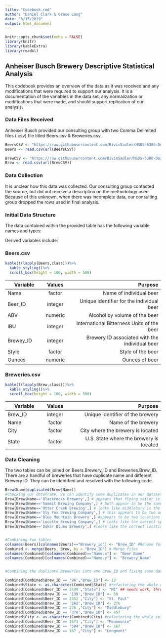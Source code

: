 ```yaml
---
title: "Codebook.rmd"
author: "Daniel Clark & Grace Lang"
date: "6/15/2019"
output: html_document
---
```


```r
knitr::opts_chunk$set(echo = FALSE)
library(knitr)
library(kableExtra)
library(readxl)
```

## Anheiser Busch Brewery Descriptive Statistical Analysis

This codebook provides an overview of the data as it was received and any modifications that were required to support our analysis. It is a documentation of the variables in the data set, any normalization or modifications that were made, and should support replication of our analysis. 

### Data Files Received

Anheiser Busch provided our consulting group with two Comma Delimited files (.csv) file titled Beers.csv & Breweries.csv. 

```r
BeersCSV <- "https://raw.githubusercontent.com/BivinSadler/MSDS-6306-Doing-Data-Science/master/Unit%207/Beers.csv"
Beers <- read.csv(url(BeersCSV))

BrewCSV <- "https://raw.githubusercontent.com/BivinSadler/MSDS-6306-Doing-Data-Science/master/Unit%207/Breweries.csv"
Brew <- read.csv(url(BrewCSV))

```

### Data Collection

It is unclear how this data was collected. Our consulting group contacted the source, but did not receive a description on the methodology used. Because of this unknown, when there was incomplete data, our consulting group dropped the rows used in final analysis. 

### Initial Data Structure

The data contained within the provided table has the following variable names and types: 
<br>


Derived variables include: 

### Beers.csv

```r
kable(t(lapply(Beers,class)))%>%
  kable_styling()%>%
  scroll_box(height = 100, width = 500)
```



| Variable              | Values        | Purpose                                                |
|-----------------------|:-------------:|-------------------------------------------------------:|
| Name         | factor        | Name of individual beer |
| Beer_ID          | integer        | Unique identifier for the individual beer   |
| ABV              | numeric       | Alcohol by volume of the beer       |
| IBU            | integer       | International Bitterness Units of the beer     |
| Brewey_ID               | integer       | Brewery ID associated with the individual beer                  |
| Style           | factor       | Style of the beer             |
| Ounces | numeric    | Ounces of beer   | 


### Breweries.csv

```r
kable(t(lapply(Brew,class)))%>%
  kable_styling()%>%
  scroll_box(height = 100, width = 500)
```



| Variable              | Values        | Purpose                                                |
|-----------------------|:-------------:|-------------------------------------------------------:|
| Brew_ID        | integer        | Unique identifier of the brewery |
| Name          | factor        | Name of the brewery  |
| City             | factor       | City where the brewery is located       |
| State            | factor       | U.S. State where the brewery is located     |

### Data Cleaning

The two tables can be joined on Beers.Brewery_ID and Breweries.Brew_ID. There are a handful of breweries that have duplicate name and different Brewery ID. They can be identified and resolved with the following code. 

```r
Brew$Name[duplicated(Brew$Name)]
#checking our dataframe, we can identify some duplicates in our dataset. Let's investigate further to see if any need to be removed.
Brew[Brew$Name=='Blackrocks Brewery',] # appears that flying sailor is a part of the MI blackrocks, so combine them
Brew[Brew$Name=='Summit Brewing Company',] # both appear to be the same brewery, so combine 159 into 39
Brew[Brew$Name=='Otter Creek Brewing',] # looks like middlebury is the correct location
Brew[Brew$Name=='Sly Fox Brewing Company',] # this appears to be two actual locations of the same brewery, so let's leave as is, same state
Brew[Brew$Name=='Blue Mountain Brewery',] #appears to be two locations of the same brewery. Keep as is for now, same state
Brew[Brew$Name=='Lucette Brewing Company',] # looks like the correct spelling of the city is Monomonie, so we'll need to change the other
Brew[Brew$Name=='Oskar Blues Brewery',] #looks like the correct location is longmont


#Combining two tables 
colnames(Beers)[colnames(Beers)=="Brewery_id"] <- "Brew_ID" #Rename for the same key
Combined <- merge(Beers, Brew, by = "Brew_ID") # Merge files
colnames(Combined)[colnames(Combined)=="Name.x"] <- "Beer Name"
colnames(Combined)[colnames(Combined)=="Name.y"] <- "Brewery_Name"


#Combining the duplicate Breweries into one Brew_ID and fixing some data entry issues, proved by Google searches

Combined[Combined$Brew_ID == '96',"Brew_ID"] <- 13
Combined$State <- as.character(Combined$State) #refactoring the whole column, so insert should work
Combined[Combined$Beer_ID == 2449 ,"State"] <- "MI" ## needs work, throwing error 'invalid factor level, NA generated'
Combined[Combined$Brew_ID == '139',"Brew_ID"] <- 59
Combined[Combined$Beer_ID == 2352 ,"City"] <- "St. Paul"
Combined[Combined$Brew_ID == '262',"Brew_ID"] <- 276
Combined[Combined$Brew_ID == 276 ,"City"] <- "Middlebury"
Combined[Combined$Brew_ID == '378',"Brew_ID"] <- 457
Combined$City <- as.character(Combined$City) #refactoring the whole column, so insert should work
Combined[Combined$Beer_ID == 1571 ,"City"] <- "Menomonie"
Combined[Combined$Brew_ID == '504',"Brew_ID"] <- 167
Combined[Combined$Brew_ID == 167 ,"City"] <- "Longmont" 

```

